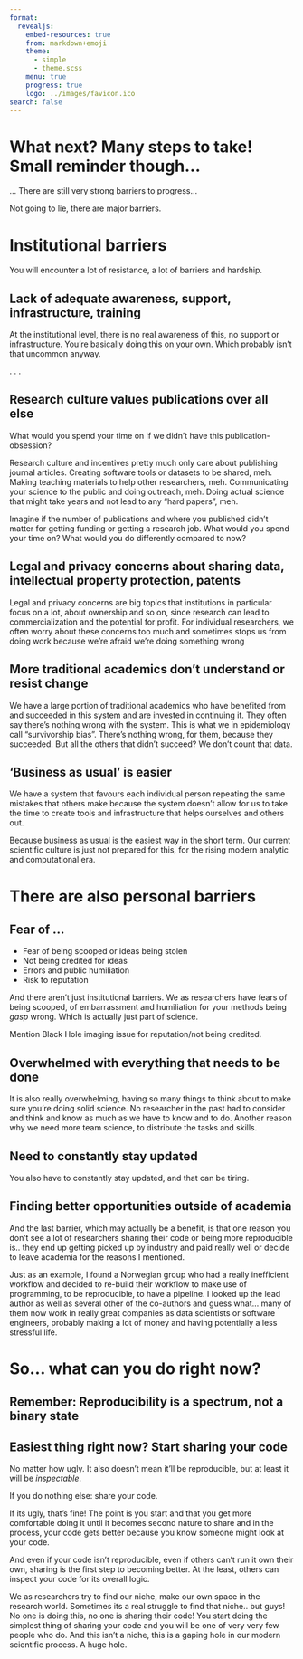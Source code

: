 ```yaml
---
format:
  revealjs:
    embed-resources: true
    from: markdown+emoji
    theme:
      - simple
      - theme.scss
    menu: true
    progress: true
    logo: ../images/favicon.ico
search: false
---
```


# What next? Many steps to take! Small reminder though... {.center}

... There are still very strong barriers to progress...

::: notes
Not going to lie, there are major barriers.
:::

# Institutional barriers {.center}

::: notes
You will encounter a lot of resistance, a lot of barriers and hardship.
:::

## Lack of adequate awareness, support, infrastructure, training {.center}

::: notes
At the institutional level, there is no real awareness of this, no
support or infrastructure. You're basically doing this on your own.
Which probably isn't that uncommon anyway.
:::

. . .

## Research culture values publications over all else {.center}

What would you spend your time on if we didn't have this
publication-obsession?

::: notes
Research culture and incentives pretty much only care about publishing
journal articles. Creating software tools or datasets to be shared, meh.
Making teaching materials to help other researchers, meh. Communicating
your science to the public and doing outreach, meh. Doing actual science
that might take years and not lead to any "hard papers", meh.

Imagine if the number of publications and where you published didn't
matter for getting funding or getting a research job. What would you
spend your time on? What would you do differently compared to now?
:::

## Legal and privacy concerns about sharing data, intellectual property protection, patents {.center}

::: notes
Legal and privacy concerns are big topics that institutions in
particular focus on a lot, about ownership and so on, since research can
lead to commercialization and the potential for profit. For individual
researchers, we often worry about these concerns too much and sometimes
stops us from doing work because we're afraid we're doing something
wrong
:::

## More traditional academics don't understand or resist change {.center}

::: notes
We have a large portion of traditional academics who have benefited from
and succeeded in this system and are invested in continuing it. They
often say there's nothing wrong with the system. This is what we in
epidemiology call "survivorship bias". There's nothing wrong, for them,
because they succeeded. But all the others that didn't succeed? We don't
count that data.
:::

## 'Business as usual' is easier {.center}

::: notes
We have a system that favours each individual person repeating the same
mistakes that others make because the system doesn't allow for us to
take the time to create tools and infrastructure that helps ourselves
and others out.

Because business as usual is the easiest way in the short term. Our
current scientific culture is just not prepared for this, for the rising
modern analytic and computational era.
:::

# There are also personal barriers

## Fear of ... {.center}

-   Fear of being scooped or ideas being stolen
-   Not being credited for ideas
-   Errors and public humiliation
-   Risk to reputation

::: notes
And there aren't just institutional barriers. We as researchers have
fears of being scooped, of embarrassment and humiliation for your
methods being *gasp* wrong. Which is actually just part of science.

Mention Black Hole imaging issue for reputation/not being credited.
:::

## Overwhelmed with everything that needs to be done {.center}

::: notes
It is also really overwhelming, having so many things to think about to
make sure you're doing solid science. No researcher in the past had to
consider and think and know as much as we have to know and to do.
Another reason why we need more team science, to distribute the tasks
and skills.
:::

## Need to constantly stay updated {.center}

::: notes
You also have to constantly stay updated, and that can be tiring.
:::

## Finding better opportunities outside of academia {.center}

::: notes
And the last barrier, which may actually be a benefit, is that one
reason you don't see a lot of researchers sharing their code or being
more reproducible is.. they end up getting picked up by industry and
paid really well or decide to leave academia for the reasons I
mentioned.

Just as an example, I found a Norwegian group who had a really
inefficient workflow and decided to re-build their workflow to make use
of programming, to be reproducible, to have a pipeline. I looked up the
lead author as well as several other of the co-authors and guess what...
many of them now work in really great companies as data scientists or
software engineers, probably making a lot of money and having
potentially a less stressful life.
:::

# So... what can you do right now? {.center}

## Remember: Reproducibility is a spectrum, not a binary state {.center}

## Easiest thing right now? Start sharing your code {.center}

No matter how ugly. It also doesn't mean it'll be reproducible, but at
least it will be *inspectable*.

::: notes
If you do nothing else: share your code.

If its ugly, that's fine! The point is you start and that you get more
comfortable doing it until it becomes second nature to share and in the
process, your code gets better because you know someone might look at
your code.

And even if your code isn't reproducible, even if others can't run it
own their own, sharing is the first step to becoming better. At the
least, others can inspect your code for its overall logic.

We as researchers try to find our niche, make our own space in the
research world. Sometimes its a real struggle to find that niche.. but
guys! No one is doing this, no one is sharing their code! You start
doing the simplest thing of sharing your code and you will be one of
very very few people who do. And this isn't a niche, this is a gaping
hole in our modern scientific process. A huge hole.
:::
